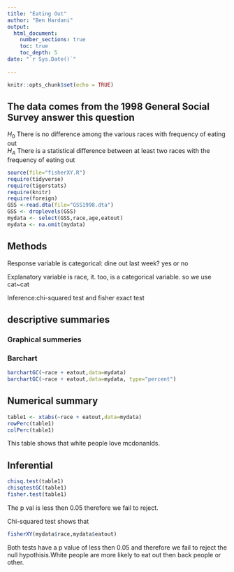 ```yaml
---
title: "Eating Out"
author: "Ben Hardani"
output: 
  html_document:
    number_sections: true
    toc: true
    toc_depth: 5
date: "`r Sys.Date()`"    
    
---
```


```r
knitr::opts_chunk$set(echo = TRUE)
```

## The data comes from the 1998 General Social Survey answer this question

$H_0$ There is no difference among the various races with frequency of eating out  
$H_A$ There is a statistical difference between at least two races with the frequency of eating out  


```r
source(file="fisherXY.R")
require(tidyverse)
require(tigerstats)
require(knitr)
require(foreign)
GSS <-read.dta(file="GSS1998.dta")
GSS <- droplevels(GSS)
mydata <- select(GSS,race,age,eatout)
mydata <- na.omit(mydata)
```

## Methods

Response variable is categorical: dine out last week? yes or no

Explanatory variable is race, it. too, is a categorical variable.
so  we use cat~cat

Inference:chi-squared test and fisher exact test

## descriptive summaries

### Graphical summeries

### Barchart
```r
barchartGC(~race + eatout,data=mydata)
barchartGC(~race + eatout,data=mydata, type="percent")

```

## Numerical summary

```r
table1 <- xtabs(~race + eatout,data=mydata)
rowPerc(table1)
colPerc(table1)
```
This table shows that white people love mcdonanlds.

## Inferential

```r
chisq.test(table1)
chisqtestGC(table1)
fisher.test(table1)
```
The p val is less then 0.05 therefore we fail to reject.


Chi-squared  test shows that 

```r
fisherXY(mydata$race,mydata$eatout)
```


Both tests have a p value of less then 0.05 and therefore we fail to reject the null hypothisis.White people are more likely to eat out then back people or other.